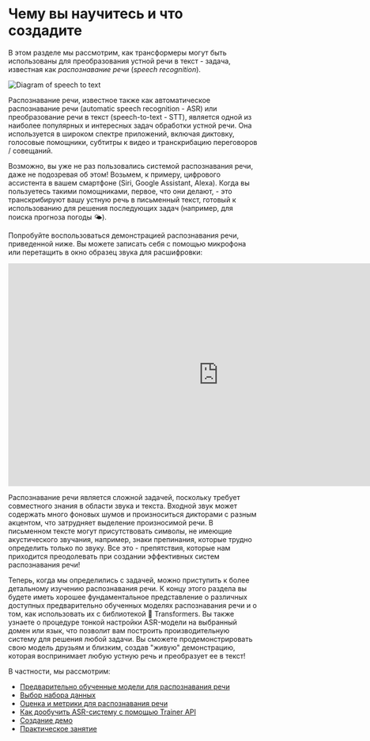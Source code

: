 # Чему вы научитесь и что создадите

В этом разделе мы рассмотрим, как трансформеры могут быть использованы для преобразования устной речи в текст - задача, известная как _распознавание речи_ (_speech recognition_).

<div class="flex justify-center">
    <img src="https://huggingface.co/datasets/huggingface-course/audio-course-images/resolve/main/asr_diagram.png" alt="Diagram of speech to text">
</div>

Распознавание речи, известное также как автоматическое распознавание речи (automatic speech recognition - ASR) или преобразование речи в текст
(speech-to-text - STT), является одной из наиболее популярных и интересных задач обработки устной речи. Она используется в широком спектре приложений,
включая диктовку, голосовые помощники, субтитры к видео и транскрибацию переговоров / совещаний.

Возможно, вы уже не раз пользовались системой распознавания речи, даже не подозревая об этом! Возьмем, к примеру, цифрового ассистента в вашем смартфоне
(Siri, Google Assistant, Alexa). Когда вы пользуетесь такими помощниками, первое, что они делают, - это транскрибируют вашу устную речь в письменный
текст, готовый к использованию для решения последующих задач (например, для поиска прогноза погоды 🌤️).

Попробуйте воспользоваться демонстрацией распознавания речи, приведенной ниже. Вы можете записать себя с помощью микрофона или перетащить в окно образец
звука для расшифровки:

<iframe src="https://course-demos-whisper-small.hf.space" frameborder="0" width="850" height="450"> </iframe>

Распознавание речи является сложной задачей, поскольку требует совместного знания в области звука и текста. Входной звук может содержать много фоновых
шумов и произноситься дикторами с разным акцентом, что затрудняет выделение произносимой речи. В письменном тексте могут присутствовать символы, не
имеющие акустического звучания, например, знаки препинания, которые трудно определить только по звуку. Все это - препятствия, которые нам приходится
преодолевать при создании эффективных систем распознавания речи!

Теперь, когда мы определились с задачей, можно приступить к более детальному изучению распознавания речи. К концу этого раздела вы будете иметь хорошее
фундаментальное представление о различных доступных предварительно обученных моделях распознавания речи и о том, как использовать их с библиотекой
🤗 Transformers. Вы также узнаете о процедуре тонкой настройки ASR-модели на выбранный домен или язык, что позволит вам построить производительную
систему для решения любой задачи. Вы сможете продемонстрировать свою модель друзьям и близким, создав "живую" демонстрацию, которая воспринимает любую
устную речь и преобразует ее в текст!

В частности, мы рассмотрим:

* [Предварительно обученные модели для распознавания речи](asr_models)
* [Выбор набора данных](choosing_dataset)
* [Оценка и метрики для распознавания речи](evaluation)
* [Как дообучить ASR-систему с помощью Trainer API](fine-tuning)
* [Создание демо](demo)
* [Практическое занятие](hands_on)